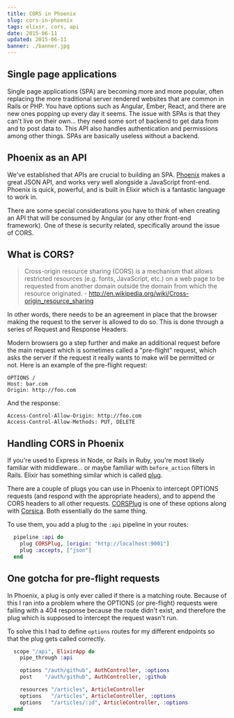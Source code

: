 ```yaml
---
title: CORS in Phoenix
slug: cors-in-phoenix
tags: elixir, cors, api
date: 2015-06-11
updated: 2015-06-11
banner: ./banner.jpg
---
```


## Single page applications

Single page applications (SPA) are becoming more and more popular, often replacing the more traditional server rendered websites that are common in Rails or PHP. You have options such as Angular, Ember, React, and there are new ones popping up every day it seems. The issue with SPAs is that they can't live on their own... they need some sort of backend to get data from and to post data to. This API also handles authentication and permissions among other things. SPAs are basically useless without a backend.

## Phoenix as an API

We've established that APIs are crucial to building an SPA. [Phoenix](http://www.phoenixframework.org/) makes a great JSON API, and works very well alongside a JavaScript front-end. Phoenix is quick, powerful, and is built in Elixir which is a fantastic language to work in.

There are some special considerations you have to think of when creating an API that will be consumed by Angular (or any other front-end framework). One of these is security related, specifically around the issue of CORS.

## What is CORS?

> Cross-origin resource sharing (CORS) is a mechanism that allows restricted resources (e.g. fonts, JavaScript, etc.) on a web page to be requested from another domain outside the domain from which the resource originated. - http://en.wikipedia.org/wiki/Cross-origin_resource_sharing

In other words, there needs to be an agreement in place that the browser making the request to the server is allowed to do so. This is done through a series of Request and Response Headers.

Modern browsers go a step further and make an additional request before the main request which is sometimes called a "pre-flight" request, which asks the server if the request it really wants to make will be permitted or not. Here is an example of the pre-flight request:

```
OPTIONS /
Host: bar.com
Origin: http://foo.com
```

And the response:

```
Access-Control-Allow-Origin: http://foo.com
Access-Control-Allow-Methods: PUT, DELETE
```

## Handling CORS in Phoenix

If you're used to Express in Node, or Rails in Ruby, you're most likely familiar with middleware... or maybe familiar with `before_action` filters in Rails. Elixir has something similar which is called [plug](https://github.com/elixir-lang/plug).

There are a couple of plugs you can use in Phoenix to intercept OPTIONS requests (and respond with the appropriate headers), and to append the CORS headers to all other requests. [CORSPlug](https://github.com/mschae/cors_plug) is one of these options along with [Corsica](https://github.com/whatyouhide/corsica/). Both essentially do the same thing.

To use them, you add a plug to the `:api` pipeline in your routes:

```elixir
  pipeline :api do
    plug CORSPlug, [origin: "http://localhost:9001"]
    plug :accepts, ["json"]
  end
```

## One gotcha for pre-flight requests

In Phoenix, a plug is only ever called if there is a matching route. Because of this I ran into a problem where the OPTIONS (or pre-flight) requests were failing with a 404 response because the route didn't exist, and therefore the plug which is supposed to intercept the request wasn't run.

To solve this I had to define `options` routes for my different endpoints so that the plug gets called correctly.

```elixir
  scope "/api", ElixirApp do
    pipe_through :api

    options "/auth/github", AuthController, :options
    post    "/auth/github", AuthController, :github

    resources "/articles", ArticleController
    options   "/articles", ArticleController, :options
    options   "/articles/:id", ArticleController, :options
  end
```
